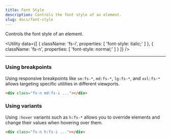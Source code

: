 ```yaml
---
title: Font Style
description: Controls the font style of an element.
slug: docs/font-style
---
```


Controls the font style of an element.

<Utility
  data={[
    {
      className: 'fs-i',
      properties: [
        'font-style: italic;'
      ]
    },
    {
      className: 'fs-n',
      properties: [
        'font-style: normal;'
      ]
    }
  ]}
/>

---

### Using breakpoints

Using responsive breakpoints like `sm:fs-*`, `md:fs-*`, `lg:fs-*`, and `xxl:fs-*` allows targeting specific utilities in different viewports.

```html "md:fs-i"
<div class="fs-n md:fs-i ..."></div>
```

### Using variants

Using `:hover` variants such as `h:fs-*` allows you to override elements and change their values when hovering over them.

```html "h:fs-i"
<div class="fs-n h:fs-i ..."></div>
```
